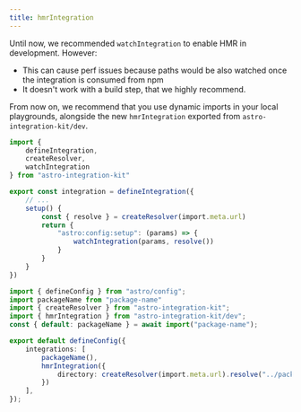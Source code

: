 ```yaml
---
title: hmrIntegration
---
```


Until now, we recommended `watchIntegration` to enable HMR in development. However:
- This can cause perf issues because paths would be also watched once the integration is consumed from npm
- It doesn't work with a build step, that we highly recommend.

From now on, we recommend that you use dynamic imports in your local playgrounds, alongside the new `hmrIntegration`
exported from `astro-integration-kit/dev`.

```ts title="package/src/integration.ts" del={3-4,10,13}
import {
    defineIntegration,
    createResolver,
    watchIntegration
} from "astro-integration-kit"

export const integration = defineIntegration({
    // ...
    setup() {
        const { resolve } = createResolver(import.meta.url)
        return {
            "astro:config:setup": (params) => {
                watchIntegration(params, resolve())
            }
        }
    }
})
```

```ts title="playground/astro.config.mjs" del={2} ins={3-5,10-12}
import { defineConfig } from "astro/config";
import packageName from "package-name"
import { createResolver } from "astro-integration-kit";
import { hmrIntegration } from "astro-integration-kit/dev";
const { default: packageName } = await import("package-name");

export default defineConfig({
	integrations: [
		packageName(),
        hmrIntegration({
            directory: createResolver(import.meta.url).resolve("../package/dist")
        })
	],
});
```